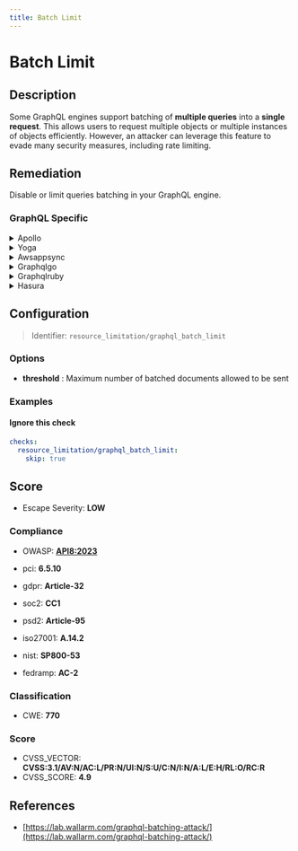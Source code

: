 ```yaml
---
title: Batch Limit
---
```


# Batch Limit

## Description

Some GraphQL engines support batching of **multiple queries** into a **single request**. This allows users to request multiple objects or multiple instances of objects efficiently.
However, an attacker can leverage this feature to evade many security measures, including rate limiting.


## Remediation

Disable or limit queries batching in your GraphQL engine.



### GraphQL Specific

<details>
    <summary>Apollo</summary>

To address potential issues within the Apollo framework engine, ensure that all dependencies are up-to-date, utilize the built-in security features such as schema validation and rate limiting, and follow best practices for error handling and logging. Regularly review the Apollo documentation for any updates on security advisories and recommended practices.

</details>

<details>
    <summary>Yoga</summary>

For the Yoga framework engine, ensure that all user inputs are properly sanitized to prevent injection attacks. Implement input validation checks to restrict the type and format of data that can be entered. Regularly update the framework and its dependencies to patch any known vulnerabilities. Additionally, consider using security middleware that can help protect against common web threats. Always follow best practices for security within the Yoga framework environment.

</details>

<details>
    <summary>Awsappsync</summary>

To address potential issues with the AWS AppSync framework engine, ensure that you implement batch limits to prevent overloading the system. This can be achieved by setting appropriate limits on the number of records processed in a single batch request. Additionally, monitor the performance and adjust the batch sizes as necessary to optimize throughput while maintaining system stability.

</details>

<details>
    <summary>Graphqlgo</summary>

To mitigate the risk of injection attacks in the GraphQL Go framework, ensure that all user-supplied inputs are validated and sanitized. Use prepared statements with variable binding for all database queries to prevent injection vulnerabilities. Additionally, implement proper error handling to avoid exposing sensitive information through error messages. Regularly review and update your security practices to address new and emerging threats.

</details>

<details>
    <summary>Graphqlruby</summary>

In the GraphQL Ruby framework, ensure that you implement batch loading to avoid the N+1 query problem. Utilize the `batch-loader` gem or the built-in `GraphQL::Batch` mechanism to efficiently load associated records in a single query. This will help in reducing the number of database hits and improve the performance of your GraphQL API. Additionally, set a limit on the maximum query depth and complexity to prevent overly complex queries from overloading the server. Use the `max_depth` and `max_complexity` settings provided by the framework to enforce these limits.

</details>

<details>
    <summary>Hasura</summary>

To prevent potential performance issues with the Hasura framework engine, it is recommended to implement a batch limit on queries. This can be achieved by setting a maximum number of rows that can be fetched or mutated in a single request. You can configure this limit in the Hasura console under the 'Settings' tab, or by using the `HASURA_GRAPHQL_BATCH_SIZE` environment variable. By enforcing a batch limit, you ensure that the system remains responsive and stable, even when handling large datasets or complex queries.

</details>

## Configuration

> Identifier: `resource_limitation/graphql_batch_limit`

### Options

- **threshold** : Maximum number of batched documents allowed to be sent




### Examples



#### Ignore this check

```yaml
checks:
  resource_limitation/graphql_batch_limit:
    skip: true
```




## Score

- Escape Severity: **<span className="low-severity">LOW</span>**

### Compliance

- OWASP: **[API8:2023](https://github.com/OWASP/API-Security/blob/master/editions/2023/en/0xa8-security-misconfiguration.md)**

- pci: **6.5.10**
- gdpr: **Article-32**
- soc2: **CC1**
- psd2: **Article-95**
- iso27001: **A.14.2**
- nist: **SP800-53**
- fedramp: **AC-2**

### Classification

- CWE: **770**




### Score

- CVSS_VECTOR: **CVSS:3.1/AV:N/AC:L/PR:N/UI:N/S:U/C:N/I:N/A:L/E:H/RL:O/RC:R**
- CVSS_SCORE: **4.9**

## References

- [https://lab.wallarm.com/graphql-batching-attack/](https://lab.wallarm.com/graphql-batching-attack/)
  